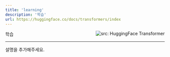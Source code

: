 ```yaml
---
title: 'learning'
description: '학습'
url: https://huggingface.co/docs/transformers/index
---
```


학습 <a href="https://huggingface.co/docs/transformers/index" target="_blank"><img style=float:right loading="lazy" alt="src: HuggingFace Transformer" src="https://img.shields.io/badge/문서-Huggingface_Transformer-blue" ></a>

---
설명을 추가해주세요.